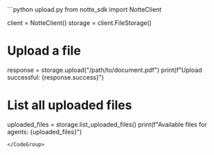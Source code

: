 <CodeGroup>
```python upload.py
from notte_sdk import NotteClient

client = NotteClient()
storage = client.FileStorage()

# Upload a file
response = storage.upload("/path/to/document.pdf")
print(f"Upload successful: {response.success}")

# List all uploaded files
uploaded_files = storage.list_uploaded_files()
print(f"Available files for agents: {uploaded_files}")
```
</CodeGroup>
